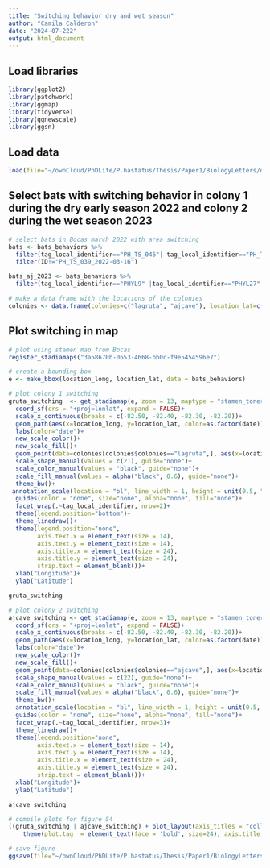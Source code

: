 ```yaml
---
title: "Switching behavior dry and wet season"
author: "Camila Calderon"
date: "2024-07-222"
output: html_document
---
```

## Load libraries

```r
library(ggplot2)
library(patchwork)
library(ggmap)
library(tidyverse)
library(ggnewscale)
library(ggsn)
```

## Load data

```r
load(file="~/ownCloud/PhDLife/P.hastatus/Thesis/Paper1/BiologyLetters/data/Phyllostomus_HMMbehaviors.RData")
```

## Select bats with switching behavior in colony 1 during the dry early season 2022 and colony 2 during the wet season 2023

```r
# select bats in Bocas march 2022 with area switching
bats <- bats_behaviors %>%
  filter(tag_local_identifier=="PH_TS_046"| tag_local_identifier=="PH_TS_039")%>%
  filter(ID!="PH_TS_039_2022-03-16")

bats_aj_2023 <- bats_behaviors %>%
  filter(tag_local_identifier=="PHYL9" |tag_local_identifier=="PHYL27"|tag_local_identifier=="PHYL28")

# make a data frame with the locations of the colonies
colonies <- data.frame(colonies=c("lagruta", "ajcave"), location_lat=c( 9.396448,9.440312), location_long=c(-82.271541, -82.274955))

```

## Plot switching in map

```r
# plot using stamen map from Bocas
register_stadiamaps("3a58670b-0653-4668-bb0c-f9e5454596e7") 

# create a bounding box
e <- make_bbox(location_long, location_lat, data = bats_behaviors)

# plot colony 1 switching
gruta_switching  <- get_stadiamap(e, zoom = 13, maptype = "stamen_toner_lite") %>% ggmap()+
  coord_sf(crs = "+proj=lonlat", expand = FALSE)+
  scale_x_continuous(breaks = c(-82.50, -82.40, -82.30, -82.20))+
  geom_path(aes(x=location_long, y=location_lat, color=as.factor(date)),data=bats)+
  labs(color="date")+
  new_scale_color()+
  new_scale_fill()+
  geom_point(data=colonies[colonies$colonies=="lagruta",], aes(x=location_long, y=location_lat, shape=colonies, size=5, fill=colonies, color=colonies))+
  scale_shape_manual(values = c(21), guide="none")+
  scale_color_manual(values = "black", guide="none")+
  scale_fill_manual(values = alpha("black", 0.6), guide="none")+
  theme_bw()+
 annotation_scale(location = "bl", line_width = 1, height = unit(0.5, "cm"), pad_x= unit(0.5, "cm"), pad_y= unit(0.5, "cm"), text_cex = 2)+
  guides(color = "none", size="none", alpha="none", fill="none")+
  facet_wrap(.~tag_local_identifier, nrow=2)+
  theme(legend.position="bottom")+
  theme_linedraw()+ 
  theme(legend.position="none", 
        axis.text.x = element_text(size = 14),
        axis.text.y = element_text(size = 14),
        axis.title.x = element_text(size = 24),
        axis.title.y = element_text(size = 24),
        strip.text = element_blank())+
  xlab("Longitude")+
  ylab("Latitude")

gruta_switching

# plot colony 2 switching
ajcave_switching <- get_stadiamap(e, zoom = 13, maptype = "stamen_toner_lite") %>% ggmap()+
  coord_sf(crs = "+proj=lonlat", expand = FALSE)+
  scale_x_continuous(breaks = c(-82.50, -82.40, -82.30, -82.20))+
  geom_path(aes(x=location_long, y=location_lat, color=as.factor(date)),data=bats_aj_2023)+
  labs(color="date")+
  new_scale_color()+
  new_scale_fill()+
  geom_point(data=colonies[colonies$colonies=="ajcave",], aes(x=location_long, y=location_lat, shape=colonies, size=5, fill=colonies, color=colonies))+
  scale_shape_manual(values = c(22), guide="none")+
  scale_color_manual(values = "black", guide="none")+
  scale_fill_manual(values = alpha("black", 0.6), guide="none")+
  theme_bw()+
  annotation_scale(location = "bl", line_width = 1, height = unit(0.5, "cm"), pad_x= unit(0.5, "cm"), pad_y= unit(0.5, "cm"), text_cex = 2)+
  guides(color = "none", size="none", alpha="none", fill="none")+
  facet_wrap(.~tag_local_identifier, nrow=3)+
  theme_linedraw()+
  theme(legend.position="none", 
        axis.text.x = element_text(size = 14),
        axis.text.y = element_text(size = 14),
        axis.title.x = element_text(size = 24),
        axis.title.y = element_text(size = 24),
        strip.text = element_blank())+
  xlab("Longitude")+
  ylab("Latitude")

ajcave_switching

# compile plots for figure S4
((gruta_switching | ajcave_switching) + plot_layout(axis_titles = "collect")+ plot_annotation(tag_levels = "A") & 
    theme(plot.tag  = element_text(face = 'bold', size=24), axis.title = element_text(face = 'bold', size=24), axis.title.x = element_text(size = 24), axis.title.y=element_text(size=24), axis.text.x=element_text(size=18), axis.text.y=element_text(size=18)))

# save figure
ggsave(file="~/ownCloud/PhDLife/P.hastatus/Thesis/Paper1/BiologyLetters/figures/FigS4.pdf", width=15, height = 10, dpi=300)
```

